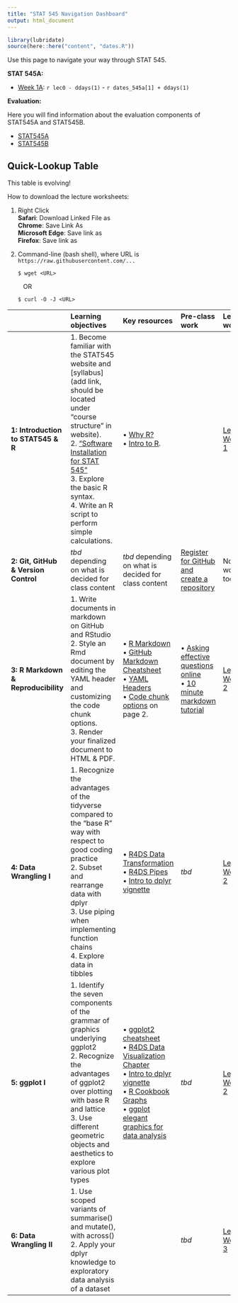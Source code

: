 ```yaml
---
title: "STAT 545 Navigation Dashboard"
output: html_document
---
```


```r
library(lubridate)
source(here::here("content", "dates.R"))
```

Use this page to navigate your way through STAT 545. 


**STAT 545A:**

- [Week 1A](/week1a): `r lec0 - ddays(1)` - `r dates_545a[1] + ddays(1)`
<!--
- [Week 2A](): `r dates_545a[2]  - ddays(1)` - `r dates_545a[3]  + ddays(1)`
- [Week 3A](): `r dates_545a[4]  - ddays(1)` - `r dates_545a[5]  + ddays(1)`
- [Week 4A](): `r dates_545a[6]  - ddays(1)` - `r dates_545a[7]  + ddays(1)`
- [Week 5A](): `r dates_545a[8]  - ddays(1)` - `r dates_545a[9]  + ddays(1)`
- [Week 6A](): `r dates_545a[10] - ddays(1)` - `r dates_545a[11] + ddays(1)`
- [Week 7A](): `r dates_545a[12] - ddays(1)` - `r dates_545a[13] + ddays(1)`
-->

<!--
**STAT 545B:**

- [Week 1B](): `r dates_545b[1]  - ddays(1)` - `r dates_545b[2]  + ddays(1)`
- [Week 2B](): `r dates_545b[3]  - ddays(1)` - `r dates_545b[4]  + ddays(1)`
- [Week 3B](): `r dates_545b[5]  - ddays(1)` - `r dates_545b[6]  + ddays(1)`
- [Week 4B](): `r dates_545b[7]  - ddays(1)` - `r dates_545b[8]  + ddays(1)`
- [Week 5B](): `r dates_545b[9]  - ddays(1)` - `r dates_545b[10] + ddays(1)`
- [Week 6B](): `r dates_545b[11] - ddays(1)` - `r dates_545b[12] + ddays(1)`
- [Week 7B](): `r dates_545b[13] - ddays(1)` - `r dates_545b[14] + ddays(1)`
-->

**Evaluation:**

Here you will find information about the evaluation components of STAT545A and STAT545B. 

- [STAT545A](/evaluationSTAT545A)
- [STAT545B](/evaluationSTAT545B)


## Quick-Lookup Table

This table is evolving!

How to download the lecture worksheets:

1. Right Click<br/>
  **Safari**: Download Linked File as<br/>
  **Chrome**: Save Link As<br/>
  **Microsoft Edge**: Save link as<br/>
  **Firefox**: Save link as<br/>
2. Command-line (bash shell), where URL is `https://raw.githubusercontent.com/...`

    ```
    $ wget <URL>
    ```
    &nbsp;&nbsp;&nbsp;OR

    ```
    $ curl -O -J <URL>
    ```
  
|                                        | Learning objectives                                              | Key resources                          | Pre-class work           | Lecture worksheet                 | 
|:-------------------------------------- |:---------------------------                                      |:--------------------------------       |:-------------------------|:----------------------------------|
| **1: Introduction to STAT545 & R**     | 1. Become familiar with the STAT545 website and [syllabus](add link, should be located under "course structure" in website). <br /> 2. ["Software Installation for STAT 545"](/software-stack) <br /> 3. Explore the basic R syntax. <br /> 4. Write an R script to perform simple calculations. | • [Why R?](https://cfss.uchicago.edu/setup/what-is-r/) <br /> • [Intro to R](https://stat545.com/r-basics.html). |  | [Lecture Worksheet 1](https://raw.githubusercontent.com/UBC-STAT/stat545.stat.ubc.ca/master/content/release/worksheet_01a/worksheet_01a.ipynb)
| **2: Git, GitHub & Version Control**   | *tbd* depending on what is decided for class content  | *tbd* depending on what is decided for class content |[Register for GitHub and create a repository](link here) | No worksheet today |
| **3: R Markdown & Reproducibility**    | 1. Write documents in markdown on GitHub and RStudio <br /> 2. Style an Rmd document by editing the YAML header and customizing the code chunk options. <br /> 3. Render your finalized document to HTML & PDF. | • [R Markdown](https://rstudio.com/wp-content/uploads/2016/03/rmarkdown-cheatsheet-2.0.pdf) <br /> • [GitHub Markdown Cheatsheet](https://rstudio.com/wp-content/uploads/2016/03/rmarkdown-cheatsheet-2.0.pdf) <br /> • [YAML Headers](https://bookdown.org/yihui/rmarkdown/html-document.html) <br /> • [Code chunk options](https://rstudio.com/wp-content/uploads/2015/03/rmarkdown-reference.pdf?_ga=2.177968037.1059384083.1597196687-1784159993.1567907747) on page 2. |• [Asking effective questions online](https://stat545guidebook.netlify.app/introduction-to-stat-545-and-github.html#topic-3-asking-effective-questions-online-10-min) <br /> • [10 minute markdown tutorial](https://commonmark.org/help/tutorial/) | [Lecture Worksheet 2](link here) |
| **4: Data Wrangling I**                | 1. Recognize the advantages of the tidyverse compared to the "base R" way with respect to good coding practice <br /> 2. Subset and rearrange data with dplyr <br /> 3. Use piping when implementing function chains <br /> 4. Explore data in tibbles| • [R4DS Data Transformation](https://r4ds.had.co.nz/transform.html) <br /> • [R4DS Pipes](https://r4ds.had.co.nz/pipes.html) <br /> • [Intro to dplyr vignette](https://cran.r-project.org/web/packages/dplyr/vignettes/dplyr.html) | *tbd* | [Lecture Worksheet 2](link here) |
| **5: ggplot I**                        | 1. Identify the seven components of the grammar of graphics underlying ggplot2 <br /> 2. Recognize the advantages of ggplot2 over plotting with base R and lattice <br /> 3. Use different geometric objects and aesthetics to explore various plot types | • [ggplot2 cheatsheet](https://github.com/rstudio/cheatsheets/blob/master/data-visualization-2.1.pdf) <br /> • [R4DS Data Visualization Chapter](https://r4ds.had.co.nz/data-visualisation.html) <br /> • [Intro to dplyr vignette](https://cran.r-project.org/web/packages/dplyr/vignettes/dplyr.html) <br /> • [R Cookbook Graphs](http://www.cookbook-r.com/Graphs/) <br /> • [ggplot elegant graphics for data analysis](http://webcat2.library.ubc.ca/vwebv/holdingsInfo?bibId=8489511) | *tbd* | [Lecture Worksheet 2](link here) |
| **6: Data Wrangling II**               | 1. Use scoped variants of summarise() and mutate(), with across() <br /> 2. Apply your dplyr knowledge to exploratory data analysis of a dataset | | *tbd* | [Lecture Worksheet 3](link here) |
